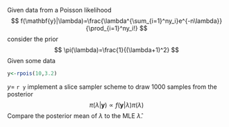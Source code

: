 Given data from a Poisson likelihood 
$$
f(\mathbf{y}|\lambda)=\frac{\lambda^{\sum_{i=1}^ny_i}e^{-n\lambda}}{\prod_{i=1}^ny_i!}
$$
consider the prior 
$$
\pi(\lambda)=\frac{1}{(\lambda+1)^2}
$$
Given some data 
```r
y<-rpois(10,3.2)
```
$y=$ `r y` implement a slice sampler scheme to draw 1000 samples from the posterior
$$
\pi(\lambda|\mathbf{y})\propto f(\mathbf{y}|\lambda)\pi(\lambda)
$$
Compare the posterior mean of $\lambda$ to the MLE $\hat{\lambda}$.